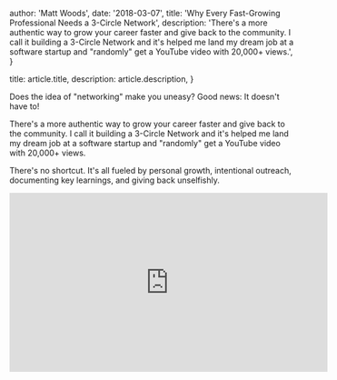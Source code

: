 
  author: 'Matt Woods',
  date: '2018-03-07',
  title: 'Why Every Fast-Growing Professional Needs a 3-Circle Network',
  description:
    'There\'s a more authentic way to grow your career faster and give back to the community. I call it building a 3-Circle Network and it\'s helped me land my dream job at a software startup and "randomly" get a YouTube video with 20,000+ views.',
}

  title: article.title,
  description: article.description,
}


Does the idea of "networking" make you uneasy? Good news: It doesn't have to!

There's a more authentic way to grow your career faster and give back to the community. I call it building a 3-Circle Network and it's helped me land my dream job at a software startup and "randomly" get a YouTube video with 20,000+ views.

There's no shortcut. It's all fueled by personal growth, intentional outreach, documenting key learnings, and giving back unselfishly.

<iframe width="560" height="315" src="https://www.youtube.com/embed/0tQj86Q5biY" frameborder="0" allow="accelerometer; autoplay; encrypted-media; gyroscope; picture-in-picture" allowfullscreen></iframe>
